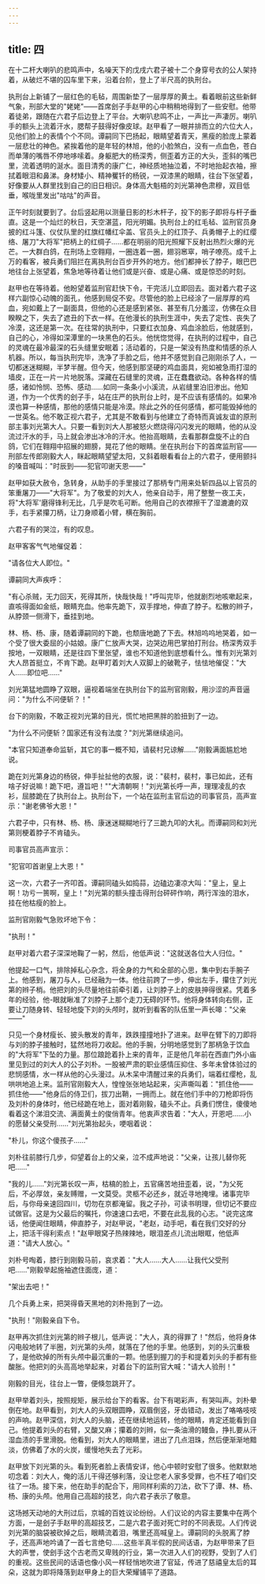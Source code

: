 ```yaml
---
---
---
```

title: 四
---




在十二杆大喇叭的悲鸣声中，名噪天下的戊戌六君子被十二个身穿号衣的公人架持着，从破烂不堪的囚车里下来，沿着台阶，登上了半尺高的执刑台。

执刑台上新铺了一层红色的毛毡，周围新垫了一层厚厚的黄土。看着眼前这些新鲜气象，刑部大堂的"姥姥"——首席刽子手赵甲的心中稍稍地得到了一些安慰。他带着徒弟，跟随在六君子后边登上了平台。大喇叭悲鸣不止，一声比一声凄厉。喇叭手的额头上流着汗水，腮帮子鼓得好像皮球。赵甲看了一眼并排而立的六位大人，见他们脸上的表情个个不同。谭嗣同下巴扬起，眼睛望着青天，黑瘦的脸庞上蒙着一层悲壮的神色。紧挨着他的是年轻的林旭，他的小脸煞白，没有一点血色，苍白而单薄的嘴唇不停地哆嗦着。身躯肥大的杨深秀，侧歪着方正的大头，歪斜的嘴巴里，流着透明的涎水。面目清秀的康广仁，神经质地抽泣着，不时地抬起衣袖，擦拭着眼泪和鼻涕。身材矮小、精神矍钎的杨锐，一双漆黑的眼睛，往台下张望着，好像要从人群里找到自己的旧日相识。身体高大魁梧的刘光第神色肃穆，双目低垂，喉咙里发出"咕咕"的声音。

正午时刻就要到了。台后竖起用以测量日影的杉木杆子，投下的影子即将与杆子垂直。这是一个灿烂的秋日，天空湛蓝，阳光明媚。执刑台上的红毛毡、监刑官员身披的红斗篷、仪仗队里的红旗红幡红伞盖、官员头上的红顶子、兵勇帽子上的红缨络、屠刀"大将军"把柄上的红绸子……都在明丽的阳光照耀下反射出热烈火爆的光芒。一大群白鸽，在刑场上空翱翔，一圈连着一圈，翅羽窸窣，哨子嘹亮。成千上万的看客，被兵勇们阻拦在离执刑台百步开外的地方。他们都抻长了脖子，眼巴巴地往台上张望着，焦急地等待着让他们或是兴奋、或是心痛、或是惊恐的时刻。

赵甲也在等待着。他盼望着监刑官赶快下令，干完活儿立即回去。面对着六君子这样六副惊心动魄的面孔，他感到局促不安。尽管他的脸上已经涂了一层厚厚的鸡血，宛如戴上了一副面具，但他的心还是感到紧张、甚至有几分羞涩，仿佛在众目睽睽之下，失去了遮丑的下衣一样。在他漫长的执刑生涯中，失去了定性、丧失了冷漠，这还是第一次。在往常的执刑中，只要红衣加身、鸡血涂脸后，他就感到，自己的心，冷得如深潭里的一块黑色的石头。他恍惚觉得，在执刑的过程中，自己的灵魂在最冷最深的石头缝里安眠着；活动着的，只是一架没有热度和情感的杀人机器。所以，每当执刑完毕，洗净了手脸之后，他并不感觉到自己刚刚杀了人，一切都迷迷糊糊，半梦半醒。但今天，他感到那坚硬的鸡血面具，宛如被急雨打湿的墙皮，正在一片一片地脱落。深藏在石缝里的灵魂，正在蠢蠢欲动。各种各样的情感，诸如怜悯、恐怖、感动……如同一条条小小溪流，从岩缝里泊旧渗出。他知道，作为一个优秀的刽子手，站在庄严的执刑台上时，是不应该有感情的。如果冷漠也算一种感情，那他的感情只能是冷漠。除此之外的任何感情，都可能毁掉他的一世英名。他不敢正视六君子，尤其是不敢看到与他建立了奇特而真诚友谊的原刑部主事刘光第大人。只要一看到刘大人那被怒火燃烧得闪闪发光的眼睛，他的从没流过汗水的手，马上就会渗出冰冷的汗水。他抬高眼睛，去看那群盘旋不止的白鸽，它们在翱翔中招展的翅膀，晃花了他的眼睛。坐在执刑台下的首席监刑官——刑部左传郎刚毅大人，眯起眼睛望望太阳，又斜着眼看看台上的六君子，便用颤抖的嗓音喊叫："时辰到——犯官叩谢天恩——"

赵甲如获大赦令，急转身，从助手的手里接过了那柄专门用来处斩四品以上官员的笨重屠刀——"大将军"。为了敬爱的刘大人，他亲自动手，用了整整一夜工夫，将"大将军'磨得锋利无比，几乎是吹毛可断。他用自己的衣襟擦干了湿漉漉的双手，右手紧攥刀柄，让刀身顺着小臂，横在胸前。

六君子有的哭泣，有的叹息。

赵甲客客气气地催促着：

"请各位大人即位。"

谭嗣同大声疾呼：

"有心杀贼，无力回天，死得其所，快哉快哉！"呼叫完毕，他就剧烈地咳嗽起来，直咳得面如金纸，眼睛充血。他率先跪下，双手撑地，伸直了脖子。松散的辫子，从脖颈一侧滑下，垂挂到地。

林、杨、杨、康，随着谭嗣同的下跪，也颓唐地跪了下去。林旭呜呜地哭着，如一个受了很大委屈的小姑娘。康广仁放声大哭，边哭边用巴掌拍打刑台。杨深秀双手按地，一双眼睛，还是往四下里张望，谁也不知道他到底想看什么。惟有刘光第刘大人昂首挺立，不肯下跪。赵甲盯着刘大人双脚上的破靴子，怯怯地催促："大人……即位吧……"

刘光第猛地圆睁了双眼，逼视着端坐在执刑台下的监刑官刚毅，用沙涩的声音逼问："为什么不问便斩？！"

台下的刚毅，不敢正视刘光第的目光，慌忙地把黑胖的脸扭到了一边。

"为什么不问便斩？国家还有没有法度？"刘光第继续追问。

"本官只知道奉命监斩，其它的事一概不知，请裴村兄谅解……"刚毅满面尴尬地说。

跪在刘光第身边的杨锐，伸手扯扯他的衣服，说："裴村，裴村，事已如此，还有啥子好说嘛！跪下吧，遵旨吧！""大清朝啊！"刘光第长呼一声，理理凌乱的衣衫，屈膝跪在了执刑台上。执刑台下，一个站在监刑主官后边的司事官员，高声宣示："谢老佛爷大恩！"

六君子中，只有林、杨、杨、康迷迷糊糊地行了三跪九叩的大礼。而谭嗣同和刘光第则梗着脖子不肯磕头。

司事官员高声宣示：

"犯官叩首谢皇上大恩！"

这一次，六君子一齐叩首。谭嗣同磕头如捣蒜，边磕边凄凉大叫："皇上，皇上啊！功亏一篑啊，皇上！"刘光第的额头撞击得刑台砰砰作响，两行浑浊的泪水，挂在他枯瘦的脸上。

监刑官刚毅气急败坏地下令：

"执刑！"

赵甲对着六君子深深地鞠了一躬，然后，他低声说："这就送各位大人归位。"

他提起一口气，排除掉私心杂念，将全身的力气和全部的心思，集中到右手腕子上。他感到，屠刀与人，已经融为一体。他往前跨了一步，伸出左手，攥住了刘光第的辫子梢。他把刘的头尽量地往前牵引着，让刘脖子上的皮肤抻得很紧。凭着多年的经验，他-眼就瞅准了刘脖子上那个走刀无碍的环节。他将身体转向右侧，正要让刀随身转、轻轻地旋下刘的头颅时，就听到看客的队伍里一声长嗥："父亲——"

只见一个身材瘦长、披头散发的青年，跌跌撞撞地扑了进来。赵甲在臂下的刀即将与刘的脖子接触时，猛然地将刀收起。他的手腕，分明地感觉到了那柄急于饮血的"大将军"下坠的力量。那位踉跄着扑上来的青年，正是他几年前在西直门外小庙里见到过的刘大人的公子刘朴。一股被严肃的职业感情压抑住、多年未曾体验过的悲悯感情，水一样从他的心头漫过。从木呆中清醒过来的兵勇们，端着红缨枪，乱哄哄地追上来。监刑官刚毅大人，惶惶张张地站起来，尖声嘶叫着："抓住他——抓住他——"他身后的侍卫们，拔刀出鞘，一拥而上。就在他们手中的刀枪即将伤及刘朴的身体时，他已经跪在地上，面对着刚毅，磕头不止。兵勇们愣住，傻傻地看着这个涕泪交流、满面黄土的俊俏青年。他衷声求告着："大人，开恩吧……小的愿替父亲受刑……"刘光第抬起头，哽咽着说：

"朴儿，你这个傻孩子……"

刘朴往前膝行几步，仰望着台上的父亲，泣不成声地说："父亲，让孩儿替你死吧……"

"我的儿……"刘光第长叹一声，枯槁的脸上，五官痛苦地扭歪着，说，"为父死后，不必厚敛，亲友赙赠，一文莫受。灵柩不必还乡，就近寻地掩埋。诸事完毕后，与你母亲速回四川，切勿在京都淹留。我之子孙，可读书明理，但切记不要应试做官。这是为父最后的嘱托，你速速口去吧，不要在此乱我的心志。"说完这席话，他便闻住眼睛，伸直脖子，对赵甲说，"老赵，动手吧，看在我们交好的分上，把活干得利索点！"赵甲眼窝子热辣辣地，眼泪差点儿流出眼眶，他低声道："请大人放心。"

刘朴号啕着，膝行到刚毅马前，哀求着："大人……大人……让我代父受刑吧……"刚毅举起施袖遮住面庞，道：

"架出去吧！"

几个兵勇上来，把哭得昏天黑地的刘朴拖到了一边。

"执刑！"刚毅亲自下令。

赵甲再次抓住刘光第的辫子根儿，低声说："大人，真的得罪了！"然后，他将身体闪电般地转了半圈，刘光第的头颅，就落在了他的手里。他感到，刘的头沉重极了，是他砍掉的所有头颅中最沉重的一颗。他感到握刀的手和提着刘头的手都有些酸胀。他把刘的头高高地举起来，对着台下的监刑官大喊："请大人验刑！"

刚毅的目光，往台上一瞥，便倏忽跳开了。

赵甲举着刘头，按照规矩，展示给台下的看客。台下有喝彩声，有哭叫声。刘朴晕倒在地。赵甲看到，刘大人的头双眼圆睁，双眉倒竖，牙齿错动，发出了咯咯吱吱的声响。赵甲深信，刘大人的头脑，还在继续地运转，他的眼睛，肯定还能看到自己。他提着刘头的右臂，又酸又麻；攥着的刘辫，似一条油滑的鳗鱼，挣扎要从汗湿血渍的手里滑脱。他看到，刘大人的眼睛里，进出了几点泪珠，然后便渐渐地黯淡，仿佛着了水的火炭，缓慢地失去了光彩。

赵甲放下刘光第的头。看到死者脸上表情安详，他心中顿时安慰了很多。他默默地叨念着：刘大人，俺的活儿干得还够利落，没让您老人家多受罪，也不枉了咱们交往了一场。接下来，他在助手的配合下，用同样利索的刀法，砍下了谭、林、杨、杨、康的头颅。他用自己高超的技艺，向六君子表示了敬意。

这场撼天动地的大刑过后，京城的百姓议论纷纷。人们议论的内容主要集中在两个方面，一是刽子手赵甲的高超技艺，二是六君子面对死亡时的不同表现。人们传说刘光第的脑袋被砍掉之后，眼睛流着泪，嘴里还高喊皇上。谭嗣同的头脱离了脖子，还高声地吟诵了一首七言绝句……这些半真半假的民间话语，为赵甲带来了巨大的声誉，使刽手这个古老而又卑贱的行业，第一次进入人们的视野，受到了人们的重视。这些民间的话语也像小风一样轻悄地吹进了官延，传进了慈禧皇太后的耳朵，这就为即将降落到赵甲身上的巨大荣耀铺平了道路。